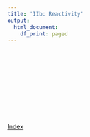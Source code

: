 ```yaml
---
title: 'IIb: Reactivity'
output:
  html_document:
    df_print: paged
---
```


<object data="Slides/IIb.pdf" width="750px" height="750px">
    <embed src="Slides/IIb.pdf">
    </embed>
</object>


[Index](index.html)

